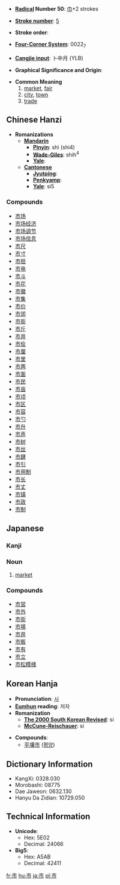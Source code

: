 * '''[[Wiktionary:Chinese radical index| Radical]] Number 50''': [[Wiktionary:Chinese radical index 巾|巾]]+2 strokes

* '''[[Wiktionary:Chinese total strokes index|Stroke number]]''': [[Wiktionary:Chinese total strokes index 5|5]]

* '''Stroke order''': 

* '''[[Wiktionary:Chinese four corner index|Four-Corner System]]''': 0022<sub>7</sub>

* '''[[Wiktionary:Chinese Cangjie index|Cangjie input]]''': 卜中月 (YLB)

* '''Graphical Significance and Origin''': 

* '''Common Meaning'''
*# [[market]], [[fair]]
*# [[city]], [[town]]
*# [[trade]]

== Chinese Hanzi ==

* '''Romanizations'''
** '''[[Mandarin]]'''
*** '''[[Pinyin]]''': shì (shi4)
*** '''[[Wade-Giles]]''': shih<sup>4</sup>
*** '''[[Yale]]''': 
** '''[[Cantonese]]'''
*** '''[[Jyutping]]''':
*** '''[[Penkyamp]]''': 
*** '''[[Yale]]''': si5

===Compounds===
*[[市场]]
*[[市场经济]]
*[[市场调节]]
*[[市场信息]]
*[[市尺]]
*[[市寸]]
*[[市担]]
*[[市电]]
*[[市斗]]
*[[市花]]
*[[市徽]]
*[[市集]]
*[[市价]]
*[[市郊]]
*[[市街]]
*[[市斤]]
*[[市井]]
*[[市侩]]
*[[市厘]]
*[[市里]]
*[[市两]]
*[[市面]]
*[[市民]]
*[[市亩]]
*[[市顷]]
*[[市区]]
*[[市容]]
*[[市勺]]
*[[市升]]
*[[市声]]
*[[市树]]
*[[市丝]]
*[[市肆]]
*[[市引]]
*[[市用制]]
*[[市长]]
*[[市丈]]
*[[市镇]]
*[[市政]]
*[[市制]]

== Japanese ==

===Kanji===
{{kanji
|[[し]] (shi)
|[[いち]] (ichi)}}

===Noun===
{{janoun|[[いち]]|ichi}}
# [[market]]

===Compounds===
*[[市営]]
*[[市外]]
*[[市街]]
*[[市場]]
*[[市井]]
*[[市販]]
*[[市有]]
*[[市立]]
*[[市松模様]]

== Korean Hanja ==

* '''Pronunciation''': [[시]]
* '''[[Eumhun]] reading''': 저자
* '''Romanization'''
** '''[[The 2000 South Korean Revised Romanization|The 2000 South Korean Revised]]''': si
** '''[[McCune-Reischauer]]''': si

* '''Compounds''':
**[[平壤市]] ([[평양]])

== Dictionary Information ==

* KangXi: 0328.030
* Morobashi: 08775
* Dae Jaweon: 0632.130
* Hanyu Da Zidian: 10729.050

== Technical Information ==

* '''Unicode''':
** Hex: 5E02
** Decimal: 24066
* '''Big5''':
** Hex: A5AB
** Decimal: 42411
[[fr:市]]
[[hu:市]]
[[ja:市]]
[[pl:市]]